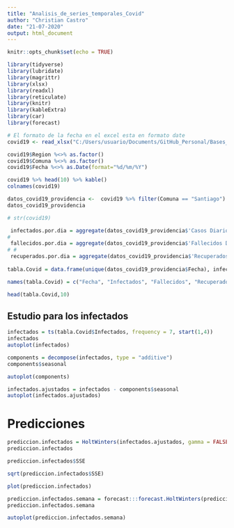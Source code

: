 ```yaml
---
title: "Analisis_de_series_temporales_Covid"
author: "Christian Castro"
date: "21-07-2020"
output: html_document
---
```


```r
knitr::opts_chunk$set(echo = TRUE)
```

```r
library(tidyverse)
library(lubridate)
library(magrittr)
library(xlsx)
library(readxl)
library(reticulate)
library(knitr)
library(kableExtra)
library(car)
library(forecast)
```

```r
# El formato de la fecha en el excel esta en formato date
covid19 <- read_xlsx("C:/Users/usuario/Documents/GitHub_Personal/Bases_de_Datos_DS/covid_20_julio_3.xlsx")

covid19$Region %<>% as.factor()
covid19$Comuna %<>% as.factor()
covid19$Fecha %<>% as.Date(format="%d/%m/%Y")

covid19 %>% head(10) %>% kable()
colnames(covid19)

datos_covid19_providencia <-  covid19 %>% filter(Comuna == "Santiago")
datos_covid19_providencia

# str(covid19)
```



```r
 infectados.por.dia = aggregate(datos_covid19_providencia$'Casos Diarios' ~ datos_covid19_providencia$Fecha, FUN =sum)
# 
 fallecidos.por.dia = aggregate(datos_covid19_providencia$'Fallecidos Diarios' ~ datos_covid19_providencia$Fecha, FUN =sum)
# # 
 recuperados.por.dia = aggregate(datos_covid19_providencia$'Recuperados Diarios' ~ datos_covid19_providencia$Fecha, FUN =sum)
 
tabla.Covid = data.frame(unique(datos_covid19_providencia$Fecha), infectados.por.dia[,2] ,  fallecidos.por.dia[,2], recuperados.por.dia[,2] )

names(tabla.Covid) = c("Fecha", "Infectados", "Fallecidos", "Recuperados")

head(tabla.Covid,10)

```
## Estudio para los infectados


```r

infectados = ts(tabla.Covid$Infectados, frequency = 7, start(1,4))
infectados
autoplot(infectados)

components = decompose(infectados, type = "additive")
components$seasonal

autoplot(components)

infectados.ajustados = infectados - components$seasonal
autoplot(infectados.ajustados)
```

# Predicciones

```r

prediccion.infectados = HoltWinters(infectados.ajustados, gamma = FALSE)
prediccion.infectados

prediccion.infectados$SSE

sqrt(prediccion.infectados$SSE)

plot(prediccion.infectados)

prediccion.infectados.semana = forecast:::forecast.HoltWinters(prediccion.infectados, h=7)
prediccion.infectados.semana

autoplot(prediccion.infectados.semana)

```



















